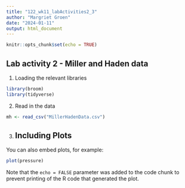 ```yaml
---
title: "122_wk11_labActivities2_3"
author: "Margriet Groen"
date: "2024-01-11"
output: html_document
---
```


```r
knitr::opts_chunk$set(echo = TRUE)
```

## Lab activity 2 - Miller and Haden data

1. Loading the relevant libraries
```r
library(broom)
library(tidyverse)
```
2. Read in the data
```r
mh <- read_csv("MillerHadenData.csv")
```

3. 
## Including Plots

You can also embed plots, for example:

```r
plot(pressure)
```

Note that the `echo = FALSE` parameter was added to the code chunk to prevent printing of the R code that generated the plot.
